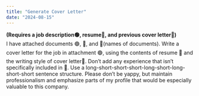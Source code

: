 ---
title: "Generate Cover Letter"
date: "2024-08-15"
---
**(Requires a job description🟢, resume🔴, and previous cover letter🔵)**
<br />
I have attached documents 🟢, 🔴, and 🔵(names of documents). Write a cover letter for the job in attachment 🟢, using the contents of resume 🔴 and the writing style of cover letter🔵. Don’t add any experience that isn’t specifically included in 🔴. Use a long-short-short-short-long-short-long-short-short sentence structure. Please don’t be yappy,  but maintain professionalism and emphasize parts of my profile that would be especially valuable to this company. 
<br />